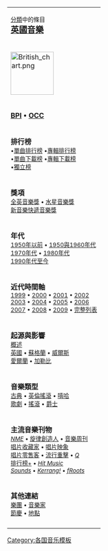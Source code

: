 {| class="toccolours" cellspacing="3px" align="right" style="clear: right; margin: 0 0 1em 1em; text-align:center;"
|-
| colspan="2" | <small>[[:Category:英國音樂|分類]]中的條目</small><br><big>'''[[英國音樂]]'''</big>
|-
| colspan="2" | [[File:British chart.png|border|100px]]<br>
|-
| 
'''[[英國唱片業協會|BPI]] • [[英國官方排行榜公司|OCC]]'''
|-
| 
'''排行榜'''<br><small>
•[[英國單曲排行榜|單曲排行榜]]
•[[英國專輯排行榜|專輯排行榜]]<br>
•[[英國單曲下載榜|單曲下載榜]]
•[[英國專輯下載榜|專輯下載榜]]<br>
•[[英國獨立單曲和專輯榜|獨立榜]]</small>
|-
| 
'''獎項'''<br><small>
[[全英音樂獎]] • [[水星音樂獎]]<BR>[[新音樂快遞音樂獎]]<br></small>
|-
| 
'''年代'''<br><small>
[[英國早期流行音樂|1950年以前]] • [[英國音樂 (1950與1960年代)|1950與1960年代]]<br>
[[英國音樂 (1970年代)|1970年代]] • [[英國音樂 (1980年代)|1980年代]]<br>
[[英國音樂 (1990至2000年代)|1990年代至今]]</small><br>
|-
| 
'''近代時間軸'''<br><small>[[英國音樂 (1999年)|1999]] • [[英國音樂 (2000年)|2000]] • [[英國音樂 (2001年)|2001]] • [[英國音樂 (2002年)|2002]] <br> [[英國音樂 (2003年)|2003]] • [[英國音樂 (2004年)|2004]] • [[英國音樂 (2005)|2005]] • [[英國音樂 (2006年)|2006]] <br> [[英國音樂 (2007年)|2007]] • [[英國音樂 (2008年)|2008]] • [[英國音樂 (2009年)|2009]] • [[:Category:英國音樂史|完整列表]]</small>
|-
| 
'''起源與影響'''<br><small>
[[英國音樂|概述]]<br>
[[英國民謠|英國]] • [[蘇格蘭音樂|蘇格蘭]] • [[威爾斯音樂|威爾斯]] <br>
[[愛爾蘭音樂|愛爾蘭]] • [[加勒比音樂|加勒比]] </small>
|-
| 
'''音樂類型'''<br><small>
[[英國古典樂|古典]] • [[英倫搖滾]] • [[英國嘻哈樂|嘻哈]]<br> [[英國歌劇|歌劇]] • [[英國搖滾樂|搖滾]] • [[英國爵士樂|爵士]] </small>
|-
| 
'''主流音樂刊物'''<br><small>
''[[NME]]'' • [[旋律創造人]] • [[音樂周刊]]<br> [[唱片收藏家]] • [[唱片映象]] <br> [[唱片零售客]] • [[流行重擊]]  • ''[[Q (雜誌)|Q]]'' <br> [[排行榜+ (雜誌)|排行榜+]] • ''[[Hit Music]]'' <br> ''[[Sounds (magazine)|Sounds]]''  • ''[[Kerrang!]]'' • ''[[fRoots]]''</small>
|-
| 
'''其他連結'''<br><small>
[[:Category:英國樂團|樂團]] • [[:Category:英國音樂家|音樂家]] <br> [[英國音樂節列表|節慶]] • [[:Category:英國音樂地點|地點]]</small>
|-
| {{Tnavbar|UK music}}
|}<noinclude>
{{collapsible option}}
[[Category:各国音乐模板]]
</noinclude>